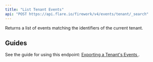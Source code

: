 ```yaml
---
title: "List Tenant Events"
api: "POST https://api.flare.io/firework/v4/events/tenant/_search"
---
```



Returns a list of events matching the identifiers of the current tenant.

## Guides

See the guide for using this endpoint:
[Exporting a Tenant's Events <Icon icon="book" size={16} />](/guides/tenant-events).

<EventSearchCommon
  queryComment="(optional)"
/>
